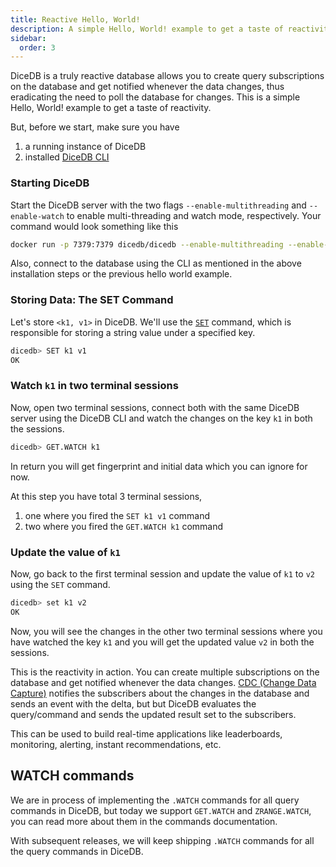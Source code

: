 ```yaml
---
title: Reactive Hello, World!
description: A simple Hello, World! example to get a taste of reactivity.
sidebar:
  order: 3
---
```


DiceDB is a truly reactive database allows you to create query subscriptions on the database
and get notified whenever the data changes, thus eradicating the need to poll the database for changes. This is a simple Hello, World! example to get a taste of reactivity.

But, before we start, make sure you have

1. a running instance of DiceDB
2. installed [DiceDB CLI](https://github.com/dicedb/dicedb-cli)

### Starting DiceDB

Start the DiceDB server with the two flags `--enable-multithreading` and `--enable-watch`
to enable multi-threading and watch mode, respectively. Your command would look something
like this

```bash
docker run -p 7379:7379 dicedb/dicedb --enable-multithreading --enable-watch
```

Also, connect to the database using the CLI as mentioned in the above installation steps or
the previous hello world example.

### Storing Data: The SET Command

Let's store `<k1, v1>` in DiceDB. We'll use the [`SET`](/commands/set) command, which is responsible for storing a string value under a specified key.

```bash
dicedb> SET k1 v1
OK
```

### Watch `k1` in two terminal sessions

Now, open two terminal sessions, connect both with the same DiceDB server using the DiceDB CLI
and watch the changes on the key `k1` in both the sessions.

```bash
dicedb> GET.WATCH k1
```

In return you will get fingerprint and initial data which you can ignore for now.

At this step you have total 3 terminal sessions,

1. one where you fired the `SET k1 v1` command
2. two where you fired the `GET.WATCH k1` command

### Update the value of `k1`

Now, go back to the first terminal session and update the value of `k1` to `v2` using the `SET` command.

```bash
dicedb> set k1 v2
OK
```

Now, you will see the changes in the other two terminal sessions where you have watched the key `k1`
and you will get the updated value `v2` in both the sessions.

This is the reactivity in action. You can create multiple subscriptions on the database and get notified whenever the data changes.
[CDC (Change Data Capture)](https://www.confluent.io/learn/change-data-capture/) notifies the subscribers
about the changes in the database and sends an event with the delta, but but DiceDB
evaluates the query/command and sends the updated result set to the subscribers.

This can be used to build real-time applications like leaderboards, monitoring, alerting, instant recommendations, etc.

## WATCH commands

We are in process of implementing the `.WATCH` commands for all query commands in DiceDB,
but today we support `GET.WATCH` and `ZRANGE.WATCH`, you can read more about them
in the commands documentation.

With subsequent releases, we will keep shipping `.WATCH` commands for all the query commands in DiceDB.
